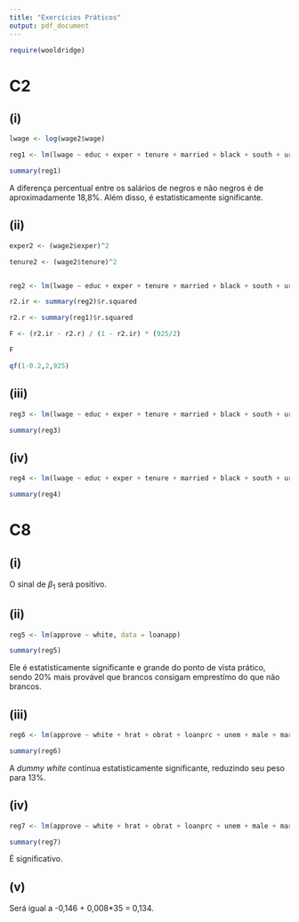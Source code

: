 ```yaml
---
title: "Exercícios Práticos"
output: pdf_document
---
```


```r
require(wooldridge)
```



# C2


## (i)

```r

lwage <- log(wage2$wage)

reg1 <- lm(lwage ~ educ + exper + tenure + married + black + south + urban, data = wage2)

summary(reg1)
```


A diferença percentual entre os salários de negros e não negros é de aproximadamente 18,8\%. Além disso, é estatisticamente significante.

## (ii)

```r

exper2 <- (wage2$exper)^2

tenure2 <- (wage2$tenure)^2


reg2 <- lm(lwage ~ educ + exper + tenure + married + black + south + urban + exper2 + tenure2, data = wage2)

r2.ir <- summary(reg2)$r.squared

r2.r <- summary(reg1)$r.squared

F <- (r2.ir - r2.r) / (1 - r2.ir) * (925/2)

F

qf(1-0.2,2,925)
```

## (iii)

```r


reg3 <- lm(lwage ~ educ + exper + tenure + married + black + south + urban + black*educ, data = wage2)

summary(reg3)
```

## (iv)

```r


reg4 <- lm(lwage ~ educ + exper + tenure + married + black + south + urban, data = wage2)

summary(reg4)
```


# C8

## (i)

O sinal de $\beta_1$ será positivo.

## (ii)


```r
reg5 <- lm(approve ~ white, data = loanapp)

summary(reg5)
```

Ele é estatisticamente significante e grande do ponto de vista prático, sendo 20\% mais provável que brancos consigam emprestímo do que não brancos.

## (iii)


```r
reg6 <- lm(approve ~ white + hrat + obrat + loanprc + unem + male + married + dep + sch + cosign + chist + pubrec + mortlat1 + mortlat2 + vr, data = loanapp)

summary(reg6)
```

A $dummy$ $white$ continua estatisticamente significante, reduzindo seu peso para 13\%.

## (iv)

```r
reg7 <- lm(approve ~ white + hrat + obrat + loanprc + unem + male + married + dep + sch + cosign + chist + pubrec + mortlat1 + mortlat2 + vr + white*obrat, data = loanapp)

summary(reg7)
```
É significativo.

## (v)

Será igual a -0,146 + 0,008*35 = 0,134.


